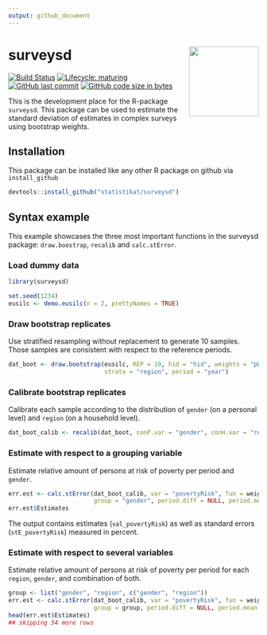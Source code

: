 ```yaml
---
output: github_document
---
```


# surveysd <img src="man/figures/logo.png" align="right" width = "140px" alt="" />

[![Build Status](https://travis-ci.org/statistikat/surveysd.svg?branch=master)](https://travis-ci.org/statistikat/surveysd)
[![Lifecycle: maturing](https://img.shields.io/badge/lifecycle-maturing-blue.svg)](https://www.tidyverse.org/lifecycle/#maturing)
[![GitHub last commit](https://img.shields.io/github/last-commit/statistikat/surveysd.svg)](https://github.com/statistikat/surveysd/commits/master)
[![GitHub code size in bytes](https://img.shields.io/github/languages/code-size/statistikat/surveysd.svg)](https://github.com/statistikat/surveysd)


<!--[![Coverage Status](https://coveralls.io/repos/github/statistikat/surveysd/badge.svg?branch=master)](https://coveralls.io/github/statistikat/surveysd?branch=master)-->
<!--[![CRAN](http://www.r-pkg.org/badges/version/surveysd)](https://CRAN.R-project.org/package=surveysd)-->
<!--[![Downloads](http://cranlogs.r-pkg.org/badges/surveysd)](https://CRAN.R-project.org/package=surveysd)-->
<!--[![Mentioned in Awesome Official Statistics ](https://awesome.re/mentioned-badge.svg)](http://www.awesomeofficialstatistics.org)-->

This is the development place for the R-package `surveysd`. This package can be used to estimate 
the standard deviation of estimates in complex surveys using bootstrap weights.

## Installation

This package can be installed like any other R package on github via `install_github`

```r
devtools::install_github("statistikat/surveysd")
```

## Syntax example

This example showcases the three most important functions in the surveysd package: `draw.boostrap`,
`recalib` and `calc.stError`.

### Load dummy data

```r
library(surveysd)

set.seed(1234)
eusilc <- demo.eusilc(n = 2, prettyNames = TRUE)
``` 

### Draw bootstrap replicates

Use stratified resampling without replacement to generate 10 samples. Those samples are
consistent with respect to the reference periods.

```r
dat_boot <- draw.bootstrap(eusilc, REP = 10, hid = "hid", weights = "pWeight", 
                           strata = "region", period = "year")
```
   
### Calibrate bootstrap replicates

Calibrate each sample according to the distribution of `gender` (on a personal level) and `region` 
(on a household level). 

```r
dat_boot_calib <- recalib(dat_boot, conP.var = "gender", conH.var = "region")
```

### Estimate with respect to a grouping variable

Estimate relative amount of persons at risk of poverty per period and `gender`.

```r
err.est <- calc.stError(dat_boot_calib, var = "povertyRisk", fun = weightedRatio,
                        group = "gender", period.diff = NULL, period.mean = NULL)
err.est$Estimates
```

The output contains estimates (`val_povertyRisk`) as well as standard errors (`stE_povertyRisk`)
measured in percent.

### Estimate with respect to several variables

Estimate relative amount of persons at risk of poverty per period for each `region`, 
`gender`, and combination of both.

```r
group <- list("gender", "region", c("gender", "region"))
err.est <- calc.stError(dat_boot_calib, var = "povertyRisk", fun = weightedRatio,
                        group = group, period.diff = NULL, period.mean = NULL)
head(err.est$Estimates)
## skipping 54 more rows
```
